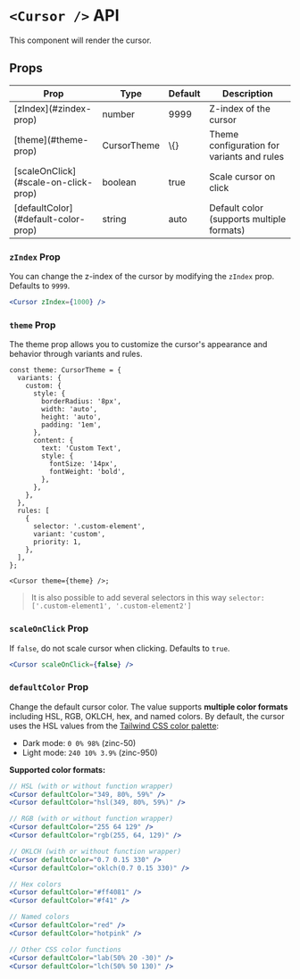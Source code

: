 # <a name="cursor-api"></a>`<Cursor />` API

This component will render the cursor.

## <a name="props"></a>Props

<table>
  <thead>
    <tr>
      <th>Prop</th>
      <th>Type</th>
      <th>Default</th>
      <th>Description</th>
    </tr>
  </thead>
  <tbody>
    <tr>
      <td>[zIndex](#zindex-prop)</td>
      <td>number</td>
      <td>9999</td>
      <td>Z-index of the cursor</td>
    </tr>
    <tr>
      <td>[theme](#theme-prop)</td>
      <td>CursorTheme</td>
      <td>\{}</td>
      <td>Theme configuration for variants and rules</td>
    </tr>
    <tr>
      <td>[scaleOnClick](#scale-on-click-prop)</td>
      <td>boolean</td>
      <td>true</td>
      <td>Scale cursor on click</td>
    </tr>
    <tr>
      <td>[defaultColor](#default-color-prop)</td>
      <td>string</td>
      <td>auto</td>
      <td>Default color (supports multiple formats)</td>
    </tr>
  </tbody>
</table>

### <a name="zindex-prop"></a>`zIndex` Prop

You can change the z-index of the cursor by modifying the `zIndex` prop. Defaults to `9999`.

```jsx
<Cursor zIndex={1000} />
```

### <a name="theme-prop"></a>`theme` Prop

The theme prop allows you to customize the cursor's appearance and behavior through variants and rules.

```tsx
const theme: CursorTheme = {
  variants: {
    custom: {
      style: {
        borderRadius: '8px',
        width: 'auto',
        height: 'auto',
        padding: '1em',
      },
      content: {
        text: 'Custom Text',
        style: {
          fontSize: '14px',
          fontWeight: 'bold',
        },
      },
    },
  },
  rules: [
    {
      selector: '.custom-element',
      variant: 'custom',
      priority: 1,
    },
  ],
};

<Cursor theme={theme} />;
```

> It is also possible to add several selectors in this way `selector: ['.custom-element1', '.custom-element2']`

### <a name="scale-on-click-prop"></a>`scaleOnClick` Prop

If `false`, do not scale cursor when clicking. Defaults to `true`.

```jsx
<Cursor scaleOnClick={false} />
```

### <a name="default-color-prop"></a>`defaultColor` Prop

Change the default cursor color. The value supports **multiple color formats** including HSL, RGB, OKLCH, hex, and named colors. By default, the cursor uses the HSL values from the <a href="https://ui.shadcn.com/colors" target="_blank" rel="noopener noreferrer">Tailwind CSS color palette</a>:

- Dark mode: `0 0% 98%` (zinc-50)
- Light mode: `240 10% 3.9%` (zinc-950)

**Supported color formats:**

```jsx
// HSL (with or without function wrapper)
<Cursor defaultColor="349, 80%, 59%" />
<Cursor defaultColor="hsl(349, 80%, 59%)" />

// RGB (with or without function wrapper)
<Cursor defaultColor="255 64 129" />
<Cursor defaultColor="rgb(255, 64, 129)" />

// OKLCH (with or without function wrapper)
<Cursor defaultColor="0.7 0.15 330" />
<Cursor defaultColor="oklch(0.7 0.15 330)" />

// Hex colors
<Cursor defaultColor="#ff4081" />
<Cursor defaultColor="#f41" />

// Named colors
<Cursor defaultColor="red" />
<Cursor defaultColor="hotpink" />

// Other CSS color functions
<Cursor defaultColor="lab(50% 20 -30)" />
<Cursor defaultColor="lch(50% 50 130)" />
```
